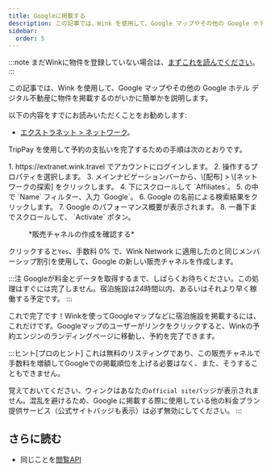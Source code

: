 ```yaml
---
title: Googleに掲載する
description: この記事では、Wink を使用して、Google マップやその他の Google ホテル デジタル不動産に物件を掲載するのがいかに簡単かを説明します。
sidebar:
  order: 5
---
```


:::note
まだWinkに物件を登録していない場合は、[まずこれを読んでください](/extranet/what-is-extranet)。
:::

この記事では、Wink を使用して、Google マップやその他の Google ホテル デジタル不動産に物件を掲載するのがいかに簡単かを説明します。

以下の内容をすでにお読みいただくことをお勧めします:

* [エクストラネット > ネットワーク](/extranet/network/)。

TripPay を使用して予約の支払いを完了するための手順は次のとおりです。

<Steps>
  1. https://extranet.wink.travel でアカウントにログインします。
  2. 操作するプロパティを選択します。
  3. メインナビゲーションバーから、\[配布] > \[ネットワークの探索] をクリックします。
  4. 下にスクロールして `Affiliates`。
  5. の中で `Name` フィルター、入力 `Google`。
  6. Google の名前による検索結果をクリックします。
  7. Google のパフォーマンス概要が表示されます。
  8. 一番下までスクロールして、 `Activate` ボタン。
</Steps>


<figure>
  <CloudinaryImage width="700" height="404" resize="scale" quality="best" alt="販売チャネルの作成" src="academy/create-sales-channel" errorImage="noimage_opaque_nyrtl0.png" />

  <figcaption>*販売チャネルの作成を確認する*</figcaption>
</figure>


クリックすると`Yes`、手数料 0% で、Wink Network に適用したのと同じメンバーシップ割引を使用して、Google の新しい販売チャネルを作成します。

:::注
Googleが料金とデータを取得するまで、しばらくお待ちください。この処理はすぐには完了しません。宿泊施設は24時間以内、あるいはそれより早く稼働する予定です。
:::

これで完了です！Winkを使ってGoogleマップなどに宿泊施設を掲載するには、これだけです。Googleマップのユーザーがリンクをクリックすると、Winkの予約エンジンのランディングページに移動し、予約を完了できます。

:::ヒント\[プロのヒント]
これは無料のリスティングであり、この販売チャネルで手数料を増額してGoogleでの掲載順位を上げる必要はなく、また、そうすることもできません。

覚えておいてください、ウィンクはあなたの`official site`バッジが表示されません。混乱を避けるため、Google に掲載する際に使用している他の料金プラン提供サービス（公式サイトバッジも表示）は必ず無効にしてください。
:::

## さらに読む

* 同じことを[閲覧API](/developers/apis/#distribution-api)

